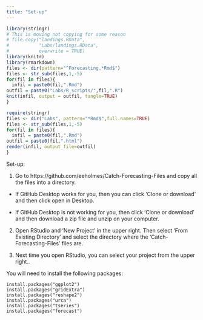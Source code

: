 ```yaml
---
title: "Set-up"
---
```


```r
library(stringr)
# This is moving not copying for some reason
# file.copy("landings.RData",
#           "Labs/landings.RData",
#           overwrite = TRUE)
library(knitr)
library(rmarkdown)
files <- dir(pattern="^Forecasting.*Rmd$")
files <- str_sub(files,1,-5)
for(fil in files){
  infil = paste0(fil,".Rmd")
outfil = paste0("Labs/R_scripts/",fil,".R")
knit(infil, output = outfil, tangle=TRUE)
}
```

```r
require(stringr)
files <- dir("Labs", pattern="*Rmd$",full.names=TRUE)
files <- str_sub(files,1,-5)
for(fil in files){
  infil = paste0(fil,".Rmd")
outfil = paste0(fil,".html")
render(infil, output_file=outfil)
}
```


Set-up:

1. Go to https://github.com/eeholmes/Catch-Forecasting-Files and copy all the files into a directory.

- If GitHub Desktop works for you, then you can click 'Clone or download' and then click open in Desktop.

- If GitHub Desktop is not working for you, then click 'Clone or download' and then download a zip file and unzip on your computer.

2. Open RStudio and 'New Project' in the upper right.  Then select 'From Existing Directory' and select the directory where the 'Catch-Forecasting-Files' files are.

3. Next time you open RStudio, you can select your project from the upper right..

You will need to install the following packages: 

```
install.packages("ggplot2")
install.packages("gridExtra")
install.packages("reshape2")
install.packages("urca")
install.packages("tseries")
install.packages("forecast")
```
